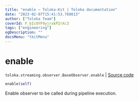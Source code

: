 ```yaml
---
title: "enable — Toloka-Kit | Toloka documentation"
date: "2023-02-07T15:41:53.760813"
author: ["Toloka Team"]
coverId: F_bIcOYF9yjrxkPZrXc3
tags: ["engineering"]
ogDescription: ""
docsMenu: "tkitMenu"
---
```


# enable
`toloka.streaming.observer.BaseObserver.enable` | [Source code](https://github.com/Toloka/toloka-kit/blob/v1.1.3/src/streaming/observer.py#L51)

```python
enable(self)
```

Enable observer to be called during pipeline execution.